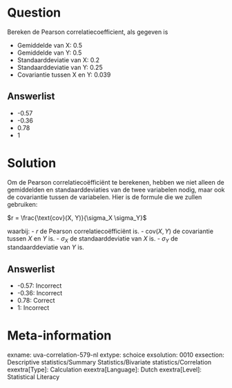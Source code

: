 Question
========

Bereken de Pearson correlatiecoefficient, als gegeven is

* Gemiddelde van X: 0.5
* Gemiddelde van Y: 0.5
* Standaarddeviatie van X: 0.2
* Standaarddeviatie van Y: 0.25
* Covariantie tussen X en Y: 0.039

Answerlist
----------

* -0.57
* -0.36
* 0.78
* 1

Solution
========

Om de Pearson correlatiecoëfficiënt te berekenen, hebben we niet alleen de gemiddelden en standaarddeviaties van de twee variabelen nodig, maar ook de covariantie tussen de variabelen. Hier is de formule die we zullen gebruiken:

$r = \frac{\text{cov}(X, Y)}{\sigma_X \sigma_Y}$

waarbij:
- $r$ de Pearson correlatiecoëfficiënt is.
- $\text{cov}(X, Y)$ de covariantie tussen $X$ en $Y$ is.
- $\sigma_X$ de standaarddeviatie van $X$ is.
- $\sigma_Y$ de standaarddeviatie van $Y$ is.

Answerlist
----------

* -0.57: Incorrect
* -0.36: Incorrect
* 0.78: Correct
* 1: Incorrect

Meta-information
================
exname: uva-correlation-579-nl
extype: schoice
exsolution: 0010
exsection: Descriptive statistics/Summary Statistics/Bivariate statistics/Correlation
exextra[Type]: Calculation
exextra[Language]: Dutch
exextra[Level]: Statistical Literacy
